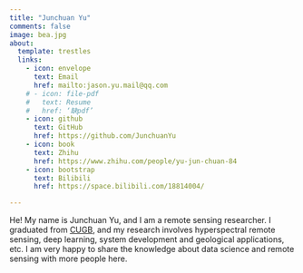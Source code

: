 ```yaml
---
title: "Junchuan Yu"
comments: false
image: bea.jpg
about:
  template: trestles
  links:
    - icon: envelope
      text: Email
      href: mailto:jason.yu.mail@qq.com
    # - icon: file-pdf
    #   text: Resume
    #   href: ‘缺pdf’
    - icon: github
      text: GitHub
      href: https://github.com/JunchuanYu
    - icon: book
      text: Zhihu
      href: https://www.zhihu.com/people/yu-jun-chuan-84
    - icon: bootstrap
      text: Bilibili
      href: https://space.bilibili.com/18814004/

---
```





::: {#hero-heading}

He!
My name is Junchuan Yu, and I am a remote sensing researcher. I graduated from [CUGB](https://en.cugb.edu.cn/), and my research involves hyperspectral remote sensing, deep learning, system development and geological applications, etc.
I am very happy to share the knowledge about data science and remote sensing with more people here.

:::
